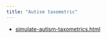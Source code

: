 ```yaml
---
title: "Autism taxometric"
---
```


- [simulate-autism-taxometrics.html](simulate-autism-taxometrics.html)




